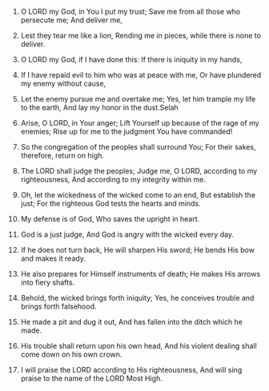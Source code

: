 
1. O LORD my God, in You I put my trust; Save me from all those who persecute me; And deliver me,

2. Lest they tear me like a lion, Rending me in pieces, while there is none to deliver.

3. O LORD my God, if I have done this: If there is iniquity in my hands,

4. If I have repaid evil to him who was at peace with me, Or have plundered my enemy without cause,

5. Let the enemy pursue me and overtake me; Yes, let him trample my life to the earth, And lay my honor in the dust.Selah

6. Arise, O LORD, in Your anger; Lift Yourself up because of the rage of my enemies; Rise up for me to the judgment You have commanded!

7. So the congregation of the peoples shall surround You; For their sakes, therefore, return on high.

8. The LORD shall judge the peoples; Judge me, O LORD, according to my righteousness, And according to my integrity within me.

9. Oh, let the wickedness of the wicked come to an end, But establish the just; For the righteous God tests the hearts and minds.

10. My defense is of God, Who saves the upright in heart.

11. God is a just judge, And God is angry with the wicked every day.

12. If he does not turn back, He will sharpen His sword; He bends His bow and makes it ready.

13. He also prepares for Himself instruments of death; He makes His arrows into fiery shafts.

14. Behold, the wicked brings forth iniquity; Yes, he conceives trouble and brings forth falsehood.

15. He made a pit and dug it out, And has fallen into the ditch which he made.

16. His trouble shall return upon his own head, And his violent dealing shall come down on his own crown.

17. I will praise the LORD according to His righteousness, And will sing praise to the name of the LORD Most High.


